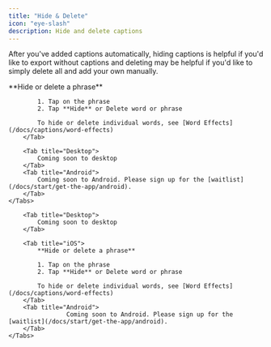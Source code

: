 ```yaml
---
title: "Hide & Delete"
icon: "eye-slash"
description: Hide and delete captions
---
```


After you've added captions automatically, hiding captions is helpful if you'd like to export without captions and deleting may be helpful if you'd like to simply delete all and add your own manually.

<div id="ios-tab">
    <Tabs>
        <Tab title="iOS">
            **Hide or delete a phrase**

            1. Tap on the phrase
            2. Tap **Hide** or Delete word or phrase

            To hide or delete individual words, see [Word Effects](/docs/captions/word-effects)
        </Tab>

        <Tab title="Desktop">
            Coming soon to desktop
        </Tab>
        <Tab title="Android">
            Coming soon to Android. Please sign up for the [waitlist](/docs/start/get-the-app/android).
        </Tab>
    </Tabs>
</div>


<div id="desktop-tab">
    <Tabs>
        
        <Tab title="Desktop">
            Coming soon to desktop
        </Tab>

        <Tab title="iOS">
            **Hide or delete a phrase**

            1. Tap on the phrase
            2. Tap **Hide** or Delete word or phrase

            To hide or delete individual words, see [Word Effects](/docs/captions/word-effects)
        </Tab>
        <Tab title="Android">
                    Coming soon to Android. Please sign up for the [waitlist](/docs/start/get-the-app/android).
        </Tab>
    </Tabs>
</div>


